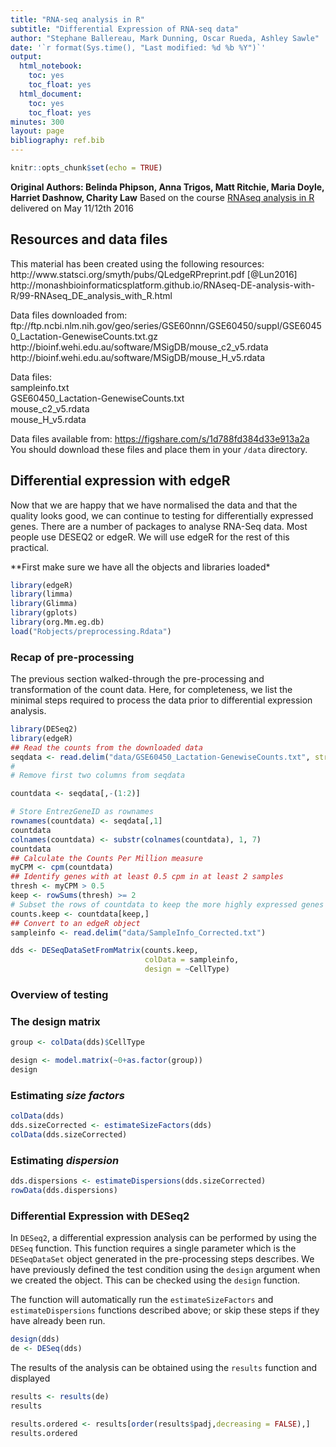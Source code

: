 ```yaml
---
title: "RNA-seq analysis in R"
subtitle: "Differential Expression of RNA-seq data"
author: "Stephane Ballereau, Mark Dunning, Oscar Rueda, Ashley Sawle"
date: '`r format(Sys.time(), "Last modified: %d %b %Y")`'
output:
  html_notebook:
    toc: yes
    toc_float: yes
  html_document:
    toc: yes
    toc_float: yes
minutes: 300
layout: page
bibliography: ref.bib
---
```


```r
knitr::opts_chunk$set(echo = TRUE)
```

**Original Authors: Belinda Phipson, Anna Trigos, Matt Ritchie, Maria Doyle, Harriet Dashnow, Charity Law**
Based on the course [RNAseq analysis in R](http://combine-australia.github.io/2016-05-11-RNAseq/) delivered on May 11/12th 2016

## Resources and data files

This material has been created using the following resources:  
http://www.statsci.org/smyth/pubs/QLedgeRPreprint.pdf [@Lun2016]  
http://monashbioinformaticsplatform.github.io/RNAseq-DE-analysis-with-R/99-RNAseq_DE_analysis_with_R.html  

Data files downloaded from:  
ftp://ftp.ncbi.nlm.nih.gov/geo/series/GSE60nnn/GSE60450/suppl/GSE60450_Lactation-GenewiseCounts.txt.gz
http://bioinf.wehi.edu.au/software/MSigDB/mouse_c2_v5.rdata
http://bioinf.wehi.edu.au/software/MSigDB/mouse_H_v5.rdata

Data files:  
sampleinfo.txt  
GSE60450_Lactation-GenewiseCounts.txt  
mouse_c2_v5.rdata  
mouse_H_v5.rdata

Data files available from: [https://figshare.com/s/1d788fd384d33e913a2a](https://figshare.com/s/1d788fd384d33e913a2a)
You should download these files and place them in your `/data` directory.

## Differential expression with edgeR

Now that we are happy that we have normalised the data and that the quality looks good, we can continue to testing for differentially expressed genes. There are a number of packages to analyse RNA-Seq data. Most people use DESEQ2 or edgeR. We will use edgeR for the rest of this practical.

**First make sure we have all the objects and libraries loaded*

```r
library(edgeR)
library(limma)
library(Glimma)
library(gplots)
library(org.Mm.eg.db)
load("Robjects/preprocessing.Rdata")
```


### Recap of pre-processing

The previous section walked-through the pre-processing and transformation of the count data. Here, for completeness, we list the minimal steps required to process the data prior to differential expression analysis.

```r
library(DESeq2)
library(edgeR)
## Read the counts from the downloaded data
seqdata <- read.delim("data/GSE60450_Lactation-GenewiseCounts.txt", stringsAsFactors = FALSE)
#
# Remove first two columns from seqdata

countdata <- seqdata[,-(1:2)]

# Store EntrezGeneID as rownames
rownames(countdata) <- seqdata[,1]
countdata
colnames(countdata) <- substr(colnames(countdata), 1, 7)
countdata
## Calculate the Counts Per Million measure
myCPM <- cpm(countdata)
## Identify genes with at least 0.5 cpm in at least 2 samples
thresh <- myCPM > 0.5
keep <- rowSums(thresh) >= 2
# Subset the rows of countdata to keep the more highly expressed genes
counts.keep <- countdata[keep,]
## Convert to an edgeR object
sampleinfo <- read.delim("data/SampleInfo_Corrected.txt")

dds <- DESeqDataSetFromMatrix(counts.keep,
                              colData = sampleinfo,
                              design = ~CellType)

```

### Overview of testing

### The design matrix

```r
group <- colData(dds)$CellType

design <- model.matrix(~0+as.factor(group))
design

```

### Estimating *size factors*

```r
colData(dds)
dds.sizeCorrected <- estimateSizeFactors(dds)
colData(dds.sizeCorrected)
```


### Estimating *dispersion*

```r
dds.dispersions <- estimateDispersions(dds.sizeCorrected)
rowData(dds.dispersions)
```


### Differential Expression with DESeq2

In `DESeq2`, a differential expression analysis can be performed by using the `DESeq` function. This function requires a single parameter which is the `DESeqDataSet` object generated in the pre-processing steps describes. We have previously defined the test condition using the `design` argument when we created the object. This can be checked using the `design` function.

The function will automatically run the `estimateSizeFactors` and `estimateDispersions` functions described above; or skip these steps if they have already been run.

```r
design(dds)
de <- DESeq(dds)
```

The results of the analysis can be obtained using the `results` function and displayed

```r
results <- results(de)
results
```

```r
results.ordered <- results[order(results$padj,decreasing = FALSE),]
results.ordered
```

